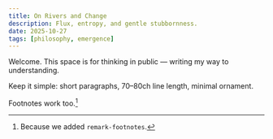 ```yaml
---
title: On Rivers and Change
description: Flux, entropy, and gentle stubbornness.
date: 2025-10-27
tags: [philosophy, emergence]
---
```



Welcome. This space is for thinking in public — writing my way to understanding.


<Callout type="tip" title="House style">
Keep it simple: short paragraphs, 70–80ch line length, minimal ornament.
</Callout>


Footnotes work too.[^1]


[^1]: Because we added `remark-footnotes`.
